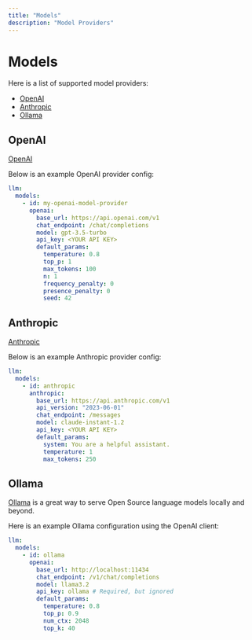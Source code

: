```yaml
---
title: "Models"
description: "Model Providers"
---
```


# Models

Here is a list of supported model providers:

- [OpenAI](#openai)
- [Anthropic](#anthropic)
- [Ollama](#ollama)

## OpenAI

[OpenAI](https://openai.com/)

Below is an example OpenAI provider config:

```yaml
llm:
  models:
    - id: my-openai-model-provider
      openai:
        base_url: https://api.openai.com/v1
        chat_endpoint: /chat/completions
        model: gpt-3.5-turbo
        api_key: <YOUR API KEY>
        default_params:
          temperature: 0.8
          top_p: 1
          max_tokens: 100
          n: 1
          frequency_penalty: 0
          presence_penalty: 0
          seed: 42
```

## Anthropic

[Anthropic](https://www.anthropic.com/)

Below is an example Anthropic provider config:

```yaml
llm:
  models:
    - id: anthropic
      anthropic:
        base_url: https://api.anthropic.com/v1
        api_version: "2023-06-01"
        chat_endpoint: /messages
        model: claude-instant-1.2
        api_key: <YOUR API KEY>
        default_params:
          system: You are a helpful assistant.
          temperature: 1
          max_tokens: 250
```

## Ollama

[Ollama](https://ollama.com/) is a great way to serve Open Source language models locally and beyond.

Here is an example Ollama configuration using the OpenAI client:

```yaml
llm:
  models:
    - id: ollama
      openai:
        base_url: http://localhost:11434
        chat_endpoint: /v1/chat/completions
        model: llama3.2
        api_key: ollama # Required, but ignored
        default_params:
          temperature: 0.8
          top_p: 0.9
          num_ctx: 2048
          top_k: 40
```
